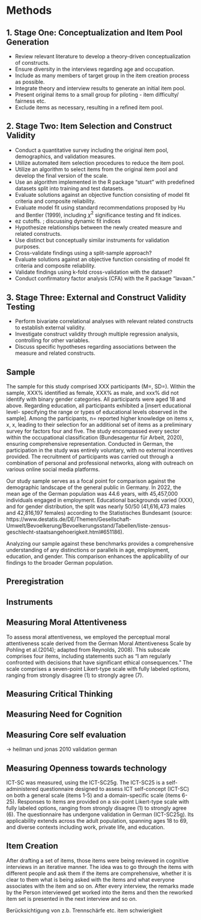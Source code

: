 # Methods

## 1. Stage One: Conceptualization and Item Pool Generation 
   - Review relevant literature to develop a theory-driven conceptualization of constructs.
   - Ensure diversity in the interviews regarding age and occupation.
   - Include as many members of target group in the item creation process as possible.
   - Integrate theory and interview results to generate an initial item pool.
   - Present original items to a small group for piloting - item difficulty/ fairness etc.
   - Exclude items as necessary, resulting in a refined item pool.

## 2. Stage Two: Item Selection and Construct Validity
   - Conduct a quantitative survey including the original item pool, demographics, and validation measures.
   - Utilize automated item selection procedures to reduce the item pool.
   - Utilize an algorithm to select items from the original item pool and develop the final version of the scale.
   - Use an algorithm implemented in the R package "stuart" with predefined datasets split into training and test datasets.
   - Evaluate solutions against an objective function consisting of model fit criteria and composite reliability.
   - Evaluate model fit using standard recommendations proposed by Hu and Bentler (1999), including $\chi^2$ significance testing   and fit indices.
   - ez cutoffs. ; discussing dynamic fit indices
   - Hypothesize relationships between the newly created measure and related constructs.
   - Use distinct but conceptually similar instruments for validation purposes.
   - Cross-validate findings using a split-sample approach?
   - Evaluate solutions against an objective function consisting of model fit criteria and composite reliability.
   - Validate findings using k-fold cross-validation with the dataset?
   - Conduct confirmatory factor analysis (CFA) with the R package "lavaan."

## 3. Stage Three: External and Construct Validity Testing 
   - Perform bivariate correlational analyses with relevant related constructs to establish external validity.
   - Investigate construct validity through multiple regression analysis, controlling for other variables.
   - Discuss specific hypotheses regarding associations between the measure and related constructs.


## Sample

The sample for this study comprised XXX participants (M=, SD=). Within the sample, XXX% identified as female, XXX% as male, and xxx% did not identify with binary gender categories. All participants were aged 18 and above. Regarding education, all participants exhibited a [insert educational level- specifying the range or types of educational levels observed in the sample]. Among the participants, n= reported higher knowledge on items x, x, x, leading to their selection for an additional set of items as a preliminary survey for factors four and five.
The study encompassed every sector within the occupational classification (Bundesagentur für Arbeit, 2020), ensuring comprehensive representation. Conducted in German, the participation in the study was entirely voluntary, with no external incentives provided. The recruitment of participants was carried out through a combination of personal and professional networks, along with outreach on various online social media platforms.

Our study sample serves as a focal point for comparison against the demographic landscape of the general public in Germany. In 2022, the mean age of the German population was 44.6 years, with 45,457,000 individuals engaged in employment. Educational backgrounds varied (XXX), and for gender distribution, the split was nearly 50/50 (41,616,473 males and 42,816,197 females) according to the Statistisches Bundesamt (source: https://www.destatis.de/DE/Themen/Gesellschaft-Umwelt/Bevoelkerung/Bevoelkerungsstand/Tabellen/liste-zensus-geschlecht-staatsangehoerigkeit.html#651186).

Analyzing our sample against these benchmarks provides a comprehensive understanding of any distinctions or parallels in age, employment, education, and gender. This comparison enhances the applicability of our findings to the broader German population.

## Preregistration

## Instruments

## Measuring Moral Attentiveness
To assess moral attentiveness, we employed the perceptual moral attentiveness scale derived from the German Moral Attentiveness Scale by Pohling et al.(2014); adapted from Reynolds, 2008). This subscale comprises four items, including statements such as "I am regularly confronted with decisions that have significant ethical consequences." The scale comprises a seven-point Likert-type scale with fully labeled options, ranging from strongly disagree (1) to strongly agree (7).

## Measuring Critical Thinking

## Measuring Need for Cognition

## Measuring Core self evaluation

-> heilman und jonas 2010 validation german

## Measuring Openness towards technology

ICT-SC was measured, using the ICT-SC25g. The ICT-SC25 is a self-administered questionnaire designed to assess ICT self-concept (ICT-SC) on both a general scale (items 1-5) and a domain-specific scale (items 6-25). Responses to items are provided on a six-point Likert-type scale with fully labeled options, ranging from strongly disagree (1) to strongly agree (6). The questionnaire has undergone validation in German (ICT-SC25g). Its applicability extends across the adult population, spanning ages 18 to 69, and diverse contexts including work, private life, and education. 

## Item Creation

After drafting a set of items, those items were being reviewed in cognitive interviews in an iterative manner. The idea was to go through the items with different people and ask them if the items are comprehensive, whether it is clear to them what is being asked with the items and what everyone associates with the item and so on. After every interview, the remarks made by the Person interviewed get worked into the items and then the reworked item set is presented in the next interview and so on.

Berücksichtigung von z.b. Trennschärfe etc. item schwierigkeit
